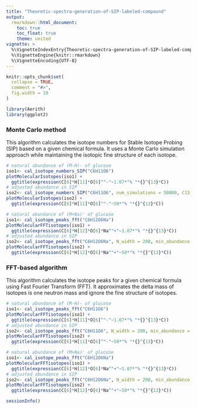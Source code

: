 ```yaml
---
title: "Theoretic-spectra-generation-of-SIP-labeled-compound"
output:
  rmarkdown::html_document:
    toc: true
    toc_float: true
    theme: united
vignette: >
  %\VignetteIndexEntry{Theoretic-spectra-generation-of-SIP-labeled-compound}
  %\VignetteEngine{knitr::rmarkdown}
  %\VignetteEncoding{UTF-8}
---
```


```r
knitr::opts_chunk$set(
  collapse = TRUE,
  comment = "#>",
  fig.width = 10
)
```

```r
library(Aerith)
library(ggplot2)
```

### Monte Carlo method

This algorithm calculates the isotope numbers for Stable Isotope Probing (SIP) based on a given chemical formula. It uses a Monte Carlo simulation approach while maintaining the isotopic fine structure of each isotope.

```r
# natural abundance of (M-H)- of glucose
iso1<- cal_isotope_numbers_SIP("C6H11O6")
plotMolecularIsotopes(iso1) + 
  ggtitle(expression(C[6]*H[11]*O[6]^"-"~1.07*"% "*{}^{13}*C))
# adjusted abundance in SIP
iso2<- cal_isotope_numbers_SIP("C6H11O6", num_simulations = 50000, C13 = 0.5)
plotMolecularIsotopes(iso2) + 
  ggtitle(expression(C[6]*H[11]*O[6]^"-"~50*"% "*{}^{13}*C))
```

```r
# natural abundance of (M+Na)⁺ of glucose
iso1<- cal_isotope_peaks_fft("C6H12O6Na")
plotMolecularFFTisotopes(iso1) + 
  ggtitle(expression(C[6]*H[12]*O[6]*Na^"+"~1.07*"% "*{}^{13}*C))
# adjusted abundance in SIP
iso2<- cal_isotope_peaks_fft("C6H12O6Na", N_width = 200, min_abundance = 0.001, C13 = 0.5)
plotMolecularFFTisotopes(iso2) + 
  ggtitle(expression(C[6]*H[12]*O[6]*Na^"+"~50*"% "*{}^{13}*C))
```

### FFT-based algorithm

This algorithm calculates the isotope peaks for a given chemical formula using Fast Fourier Transform (FFT). It approximates the delta mass of isotopes is one neutron mass and ignore the fine structure of isotopes.

```r
# natural abundance of (M-H)- of glucose
iso1<- cal_isotope_peaks_fft("C6H11O6")
plotMolecularFFTisotopes(iso1) + 
  ggtitle(expression(C[6]*H[11]*O[6]^"-"~1.07*"% "*{}^{13}*C))
# adjusted abundance in SIP
iso2<- cal_isotope_peaks_fft("C6H11O6", N_width = 200, min_abundance = 0.001, C13 = 0.5)
plotMolecularFFTisotopes(iso2) + 
  ggtitle(expression(C[6]*H[11]*O[6]^"-"~50*"% "*{}^{13}*C))
```

```r
# natural abundance of (M+Na)⁺ of glucose
iso1<- cal_isotope_peaks_fft("C6H12O6Na")
plotMolecularFFTisotopes(iso1) + 
  ggtitle(expression(C[6]*H[12]*O[6]*Na^"+"~1.07*"% "*{}^{13}*C))
# adjusted abundance in SIP
iso2<- cal_isotope_peaks_fft("C6H12O6Na", N_width = 200, min_abundance = 0.001, C13 = 0.5)
plotMolecularFFTisotopes(iso2) + 
  ggtitle(expression(C[6]*H[12]*O[6]*Na^"+"~50*"% "*{}^{13}*C))
```



```r
sessionInfo()
```
